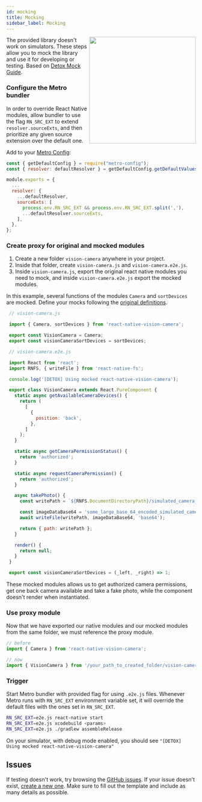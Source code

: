 ```yaml
---
id: mocking
title: Mocking
sidebar_label: Mocking
---
```



<div>
  <img align="right" width="283" src={useBaseUrl("img/11_back.png")} />
</div>

The provided library doesn't work on simulators. These steps allow you to mock the library
and use it for developing or testing. Based on
[Detox Mock Guide](https://github.com/wix/Detox/blob/master/docs/Guide.Mocking.md).

### Configure the Metro bundler

In order to override React Native modules, allow bundler to use the flag `RN_SRC_EXT` to extend
`resolver.sourceExts`, and then prioritize any given source extension over the default one.

Add to your [Metro Config](https://facebook.github.io/metro/docs/configuration/):
```js
const { getDefaultConfig } = require("metro-config");
const { resolver: defaultResolver } = getDefaultConfig.getDefaultValues();

module.exports = {
  ...
  resolver: {
    ...defaultResolver,
    sourceExts: [
      process.env.RN_SRC_EXT && process.env.RN_SRC_EXT.split(','),
      ...defaultResolver.sourceExts,
    ],
  },
};

```

### Create proxy for original and mocked modules

   1. Create a new folder `vision-camera` anywhere in your project.
   2. Inside that folder, create `vision-camera.js` and `vision-camera.e2e.js`.
   3. Inside `vision-camera.js`, export the original react native modules you need to mock, and
   inside `vision-camera.e2e.js` export the mocked modules.

   In this example, several functions of the modules `Camera` and `sortDevices` are mocked.
   Define your mocks following the [original definitions](https://github.com/mrousavy/react-native-vision-camera/tree/main/src).

   ```js
    // vision-camera.js

    import { Camera, sortDevices } from 'react-native-vision-camera';

    export const VisionCamera = Camera;
    export const visionCameraSortDevices = sortDevices;
   ```

   ```js
    // vision-camera.e2e.js

    import React from 'react';
    import RNFS, { writeFile } from 'react-native-fs';

    console.log('[DETOX] Using mocked react-native-vision-camera');

    export class VisionCamera extends React.PureComponent {
      static async getAvailableCameraDevices() {
        return (
          [
            {
              position: 'back',
            },
          ]
        );
      }

      static async getCameraPermissionStatus() {
        return 'authorized';
      }

      static async requestCameraPermission() {
        return 'authorized';
      }

      async takePhoto() {
        const writePath = `${RNFS.DocumentDirectoryPath}/simulated_camera_photo.png`;

        const imageDataBase64 = 'some_large_base_64_encoded_simulated_camera_photo';
        await writeFile(writePath, imageDataBase64, 'base64');

        return { path: writePath };
      }

      render() {
        return null;
      }
    }

    export const visionCameraSortDevices = (_left, _right) => 1;
   ```

   These mocked modules allows us to get authorized camera permissions, get one back camera
   available and take a fake photo, while the component doesn't render when instantiated.

### Use proxy module

Now that we have exported our native modules and our mocked modules from the same folder,
we must reference the proxy module.

```ts
// before
import { Camera } from 'react-native-vision-camera';

// now
import { VisionCamera } from '/your_path_to_created_folder/vision-camera/vision-camera';
```

### Trigger

Start Metro bundler with provided flag for using `.e2e.js` files.
Whenever Metro runs with `RN_SRC_EXT` environment variable set, it will override the default files with the ones set in `RN_SRC_EXT`.

```sh
RN_SRC_EXT=e2e.js react-native start
RN_SRC_EXT=e2e.js xcodebuild <params>
RN_SRC_EXT=e2e.js ./gradlew assembleRelease
```

On your simulator, with debug mode enabled, you should see
`"[DETOX] Using mocked react-native-vision-camera"`


## Issues

If testing doesn't work, try browsing the [GitHub issues](https://github.com/mrousavy/react-native-vision-camera/issues?q=is%3Aissue). If your issue doesn't exist, [create a new one](https://github.com/mrousavy/react-native-vision-camera/issues/new/choose). Make sure to fill out the template and include as many details as possible.
